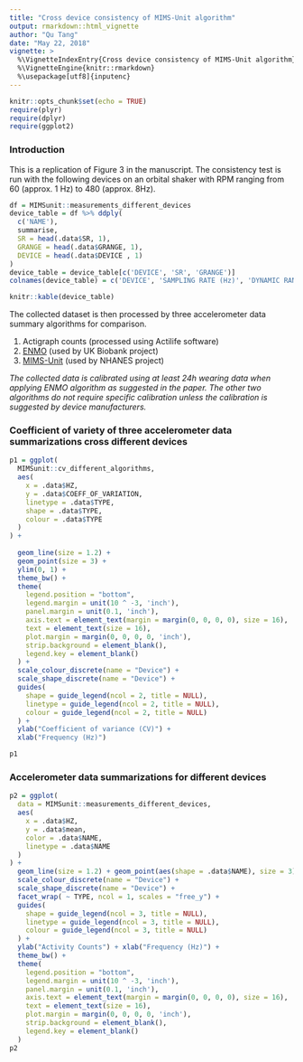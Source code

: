 ```yaml
---
title: "Cross device consistency of MIMS-Unit algorithm"
output: rmarkdown::html_vignette
author: "Qu Tang"
date: "May 22, 2018"
vignette: >
  %\VignetteIndexEntry{Cross device consistency of MIMS-Unit algorithm}
  %\VignetteEngine{knitr::rmarkdown}
  %\usepackage[utf8]{inputenc}
---
```


```r
knitr::opts_chunk$set(echo = TRUE)
require(plyr)
require(dplyr)
require(ggplot2)
```

### Introduction

This is a replication of Figure 3 in the manuscript. The consistency test is run with the following devices on an orbital shaker with RPM ranging from 60 (approx. 1 Hz) to 480 (approx. 8Hz).

```r
df = MIMSunit::measurements_different_devices
device_table = df %>% ddply(
  c('NAME'),
  summarise,
  SR = head(.data$SR, 1),
  GRANGE = head(.data$GRANGE, 1),
  DEVICE = head(.data$DEVICE , 1)
)
device_table = device_table[c('DEVICE', 'SR', 'GRANGE')]
colnames(device_table) = c('DEVICE', 'SAMPLING RATE (Hz)', 'DYNAMIC RANGE (g)')
```
```r
knitr::kable(device_table)
```

The collected dataset is then processed by three accelerometer data summary algorithms for comparison.

1. Actigraph counts (processed using Actilife software)
2. [ENMO](https://journals.plos.org/plosone/article?id=10.1371/journal.pone.0164045) (used by UK Biobank project)
3. [MIMS-Unit](https://mhealthgroup.github.io/MIMSunit) (used by NHANES project)

_The collected data is calibrated using at least 24h wearing data when applying ENMO algorithm as suggested in the paper. The other two algorithms do not require specific calibration unless the calibration is suggested by device manufacturers._

### Coefficient of variety of three accelerometer data summarizations cross different devices

```r
p1 = ggplot(
  MIMSunit::cv_different_algorithms,
  aes(
    x = .data$HZ,
    y = .data$COEFF_OF_VARIATION,
    linetype = .data$TYPE,
    shape = .data$TYPE,
    colour = .data$TYPE
  )
) +
  
  geom_line(size = 1.2) +
  geom_point(size = 3) +
  ylim(0, 1) +
  theme_bw() +
  theme(
    legend.position = "bottom",
    legend.margin = unit(10 ^ -3, 'inch'),
    panel.margin = unit(0.1, 'inch'),
    axis.text = element_text(margin = margin(0, 0, 0, 0), size = 16),
    text = element_text(size = 16),
    plot.margin = margin(0, 0, 0, 0, 'inch'),
    strip.background = element_blank(),
    legend.key = element_blank()
  ) +
  scale_colour_discrete(name = "Device") +
  scale_shape_discrete(name = "Device") +
  guides(
    shape = guide_legend(ncol = 2, title = NULL),
    linetype = guide_legend(ncol = 2, title = NULL),
    colour = guide_legend(ncol = 2, title = NULL)
  ) +
  ylab("Coefficient of variance (CV)") +
  xlab("Frequency (Hz)")

p1
```



### Accelerometer data summarizations for different devices

```r
p2 = ggplot(
  data = MIMSunit::measurements_different_devices,
  aes(
    x = .data$HZ,
    y = .data$mean,
    color = .data$NAME,
    linetype = .data$NAME
  )
) +
  geom_line(size = 1.2) + geom_point(aes(shape = .data$NAME), size = 3) +
  scale_colour_discrete(name = "Device") +
  scale_shape_discrete(name = "Device") +
  facet_wrap( ~ TYPE, ncol = 1, scales = "free_y") +
  guides(
    shape = guide_legend(ncol = 3, title = NULL),
    linetype = guide_legend(ncol = 3, title = NULL),
    colour = guide_legend(ncol = 3, title = NULL)
  ) +
  ylab("Activity Counts") + xlab("Frequency (Hz)") +
  theme_bw() +
  theme(
    legend.position = "bottom",
    legend.margin = unit(10 ^ -3, 'inch'),
    panel.margin = unit(0.1, 'inch'),
    axis.text = element_text(margin = margin(0, 0, 0, 0), size = 16),
    text = element_text(size = 16),
    plot.margin = margin(0, 0, 0, 0, 'inch'),
    strip.background = element_blank(),
    legend.key = element_blank()
  )
p2
```